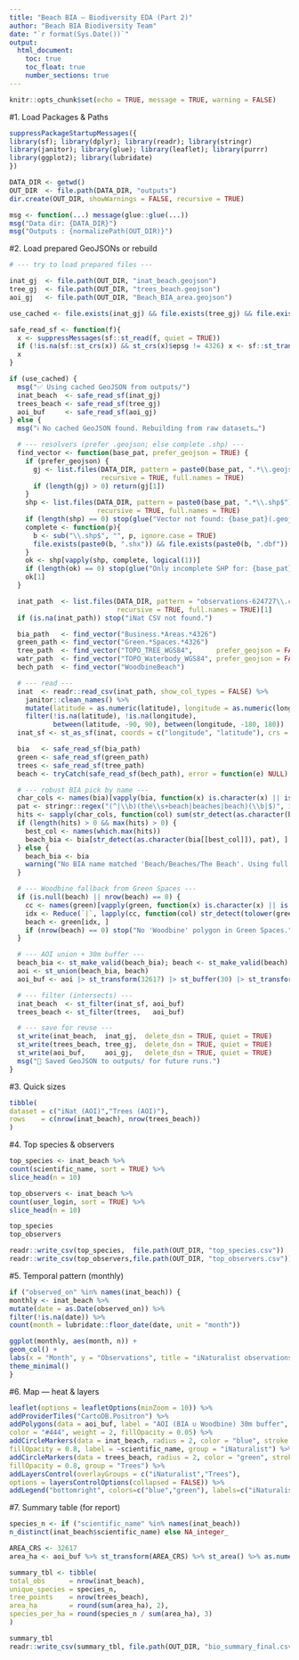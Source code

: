 ```yaml
---
title: "Beach BIA — Biodiversity EDA (Part 2)"
author: "Beach BIA Biodiversity Team"
date: "`r format(Sys.Date())`"
output:
  html_document:
    toc: true
    toc_float: true
    number_sections: true
---
```


```r
knitr::opts_chunk$set(echo = TRUE, message = TRUE, warning = FALSE)
```

#1. Load Packages & Paths
```r
suppressPackageStartupMessages({
library(sf); library(dplyr); library(readr); library(stringr)
library(janitor); library(glue); library(leaflet); library(purrr)
library(ggplot2); library(lubridate)
})

DATA_DIR <- getwd()
OUT_DIR  <- file.path(DATA_DIR, "outputs")
dir.create(OUT_DIR, showWarnings = FALSE, recursive = TRUE)

msg <- function(...) message(glue::glue(...))
msg("Data dir: {DATA_DIR}")
msg("Outputs : {normalizePath(OUT_DIR)}")

```

#2. Load prepared GeoJSONs or rebuild
```r
# --- try to load prepared files ---

inat_gj  <- file.path(OUT_DIR, "inat_beach.geojson")
tree_gj  <- file.path(OUT_DIR, "trees_beach.geojson")
aoi_gj   <- file.path(OUT_DIR, "Beach_BIA_area.geojson")

use_cached <- file.exists(inat_gj) && file.exists(tree_gj) && file.exists(aoi_gj)

safe_read_sf <- function(f){
  x <- suppressMessages(sf::st_read(f, quiet = TRUE))
  if (!is.na(sf::st_crs(x)) && st_crs(x)$epsg != 4326) x <- sf::st_transform(x, 4326)
  x
}

if (use_cached) {
  msg("✅ Using cached GeoJSON from outputs/")
  inat_beach  <- safe_read_sf(inat_gj)
  trees_beach <- safe_read_sf(tree_gj)
  aoi_buf     <- safe_read_sf(aoi_gj)
} else {
  msg("ℹ No cached GeoJSON found. Rebuilding from raw datasets…")

  # --- resolvers (prefer .geojson; else complete .shp) ---
  find_vector <- function(base_pat, prefer_geojson = TRUE) {
    if (prefer_geojson) {
      gj <- list.files(DATA_DIR, pattern = paste0(base_pat, ".*\\.geojson$"),
                       recursive = TRUE, full.names = TRUE)
      if (length(gj) > 0) return(gj[1])
    }
    shp <- list.files(DATA_DIR, pattern = paste0(base_pat, ".*\\.shp$"),
                      recursive = TRUE, full.names = TRUE)
    if (length(shp) == 0) stop(glue("Vector not found: {base_pat}(.geojson|.shp)"))
    complete <- function(p){
      b <- sub("\\.shp$", "", p, ignore.case = TRUE)
      file.exists(paste0(b, ".shx")) && file.exists(paste0(b, ".dbf"))
    }
    ok <- shp[vapply(shp, complete, logical(1))]
    if (length(ok) == 0) stop(glue("Only incomplete SHP for: {base_pat}"))
    ok[1]
  }

  inat_path  <- list.files(DATA_DIR, pattern = "observations-624727\\.csv$",
                           recursive = TRUE, full.names = TRUE)[1]
  if (is.na(inat_path)) stop("iNat CSV not found.")

  bia_path   <- find_vector("Business.*Areas.*4326")
  green_path <- find_vector("Green.*Spaces.*4326")
  tree_path  <- find_vector("TOPO_TREE_WGS84",      prefer_geojson = FALSE)
  watr_path  <- find_vector("TOPO_Waterbody_WGS84", prefer_geojson = FALSE)
  bech_path  <- find_vector("WoodbineBeach")

  # --- read ---
  inat  <- readr::read_csv(inat_path, show_col_types = FALSE) %>%
    janitor::clean_names() %>%
    mutate(latitude = as.numeric(latitude), longitude = as.numeric(longitude)) %>%
    filter(!is.na(latitude), !is.na(longitude),
           between(latitude, -90, 90), between(longitude, -180, 180))
  inat_sf <- st_as_sf(inat, coords = c("longitude", "latitude"), crs = 4326, remove = FALSE)

  bia   <- safe_read_sf(bia_path)
  green <- safe_read_sf(green_path)
  trees <- safe_read_sf(tree_path)
  beach <- tryCatch(safe_read_sf(bech_path), error = function(e) NULL)

  # --- robust BIA pick by name ---
  char_cols <- names(bia)[vapply(bia, function(x) is.character(x) || is.factor(x), logical(1))]
  pat <- stringr::regex("(^|\\b)(the\\s+beach|beaches|beach)(\\b|$)", ignore_case = TRUE)
  hits <- sapply(char_cols, function(col) sum(str_detect(as.character(bia[[col]]), pat), na.rm = TRUE))
  if (length(hits) > 0 && max(hits) > 0) {
    best_col <- names(which.max(hits))
    beach_bia <- bia[str_detect(as.character(bia[[best_col]]), pat), ]
  } else {
    beach_bia <- bia
    warning("No BIA name matched 'Beach/Beaches/The Beach'. Using full BIA.")
  }

  # --- Woodbine fallback from Green Spaces ---
  if (is.null(beach) || nrow(beach) == 0) {
    cc <- names(green)[vapply(green, function(x) is.character(x) || is.factor(x), logical(1))]
    idx <- Reduce(`|`, lapply(cc, function(col) str_detect(tolower(green[[col]]), "woodbine")))
    beach <- green[idx, ]
    if (nrow(beach) == 0) stop("No 'Woodbine' polygon in Green Spaces.")
  }

  # --- AOI union + 30m buffer ---
  beach_bia <- st_make_valid(beach_bia); beach <- st_make_valid(beach)
  aoi <- st_union(beach_bia, beach)
  aoi_buf <- aoi |> st_transform(32617) |> st_buffer(30) |> st_transform(4326)

  # --- filter (intersects) ---
  inat_beach  <- st_filter(inat_sf, aoi_buf)
  trees_beach <- st_filter(trees,   aoi_buf)

  # --- save for reuse ---
  st_write(inat_beach,  inat_gj,  delete_dsn = TRUE, quiet = TRUE)
  st_write(trees_beach, tree_gj,  delete_dsn = TRUE, quiet = TRUE)
  st_write(aoi_buf,     aoi_gj,   delete_dsn = TRUE, quiet = TRUE)
  msg("💾 Saved GeoJSON to outputs/ for future runs.")
}

```

#3. Quick sizes
```r
tibble(
dataset = c("iNat (AOI)","Trees (AOI)"),
rows    = c(nrow(inat_beach), nrow(trees_beach))
)

```

#4. Top species & observers
```r
top_species <- inat_beach %>%
count(scientific_name, sort = TRUE) %>%
slice_head(n = 10)

top_observers <- inat_beach %>%
count(user_login, sort = TRUE) %>%
slice_head(n = 10)

top_species
top_observers

readr::write_csv(top_species,  file.path(OUT_DIR, "top_species.csv"))
readr::write_csv(top_observers,file.path(OUT_DIR, "top_observers.csv"))

```

#5. Temporal pattern (monthly)
```r
if ("observed_on" %in% names(inat_beach)) {
monthly <- inat_beach %>%
mutate(date = as.Date(observed_on)) %>%
filter(!is.na(date)) %>%
count(month = lubridate::floor_date(date, unit = "month"))

ggplot(monthly, aes(month, n)) +
geom_col() +
labs(x = "Month", y = "Observations", title = "iNaturalist observations per month") +
theme_minimal()
}

```

#6. Map — heat & layers
```r
leaflet(options = leafletOptions(minZoom = 10)) %>%
addProviderTiles("CartoDB.Positron") %>%
addPolygons(data = aoi_buf, label = "AOI (BIA ∪ Woodbine) 30m buffer",
color = "#444", weight = 2, fillOpacity = 0.05) %>%
addCircleMarkers(data = inat_beach, radius = 2, color = "blue", stroke = FALSE,
fillOpacity = 0.8, label = ~scientific_name, group = "iNaturalist") %>%
addCircleMarkers(data = trees_beach, radius = 2, color = "green", stroke = FALSE,
fillOpacity = 0.8, group = "Trees") %>%
addLayersControl(overlayGroups = c("iNaturalist","Trees"),
options = layersControlOptions(collapsed = FALSE)) %>%
addLegend("bottomright", colors=c("blue","green"), labels=c("iNaturalist","Trees"), title="Legend")

```

#7. Summary table (for report)
```r
species_n <- if ("scientific_name" %in% names(inat_beach))
n_distinct(inat_beach$scientific_name) else NA_integer_

AREA_CRS <- 32617
area_ha <- aoi_buf %>% st_transform(AREA_CRS) %>% st_area() %>% as.numeric() / 10000

summary_tbl <- tibble(
total_obs      = nrow(inat_beach),
unique_species = species_n,
tree_points    = nrow(trees_beach),
area_ha        = round(sum(area_ha), 2),
species_per_ha = round(species_n / sum(area_ha), 3)
)

summary_tbl
readr::write_csv(summary_tbl, file.path(OUT_DIR, "bio_summary_final.csv"))

```








